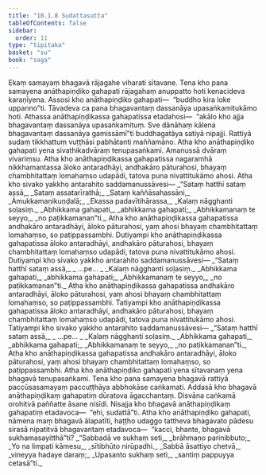 ```yaml
---
title: "10.1.8 Sudattasutta"
tableOfContents: false
sidebar:
  order: 11
type: "tipitaka"
basket: "su"
book: "saga"
---
```



<DynamicBreadcrumb />

<Division number="242" book="saga">

<Paragraph number="1492" book="saga">
Ekaṃ samayaṃ bhagavā rājagahe viharati sītavane. Tena kho pana samayena anāthapiṇḍiko gahapati rājagahaṃ anuppatto hoti kenacideva karaṇīyena. Assosi kho anāthapiṇḍiko gahapati—  “buddho kira loke uppanno”ti. Tāvadeva ca pana bhagavantaṃ dassanāya upasaṅkamitukāmo hoti. Athassa anāthapiṇḍikassa gahapatissa etadahosi—  “akālo kho ajja bhagavantaṃ dassanāya upasaṅkamituṃ. Sve dānāhaṃ kālena bhagavantaṃ dassanāya gamissāmī”ti buddhagatāya satiyā nipajji. Rattiyā sudaṃ tikkhattuṃ vuṭṭhāsi pabhātanti maññamāno. Atha kho anāthapiṇḍiko gahapati yena sivathikadvāraṃ tenupasaṅkami. Amanussā dvāraṃ vivariṃsu. Atha kho anāthapiṇḍikassa gahapatissa nagaramhā nikkhamantassa āloko antaradhāyi, andhakāro pāturahosi, bhayaṃ chambhitattaṃ lomahaṃso udapādi, tatova puna nivattitukāmo ahosi. Atha kho sivako yakkho antarahito saddamanussāvesi—
</Paragraph>

<Paragraph number="1493" type="verses" book="saga">
_“Sataṃ hatthī sataṃ assā,_  
_Sataṃ assatarīrathā;_  
_Sataṃ kaññāsahassāni,_  
_Āmukkamaṇikuṇḍalā;_  
_Ekassa padavītihārassa,_  
_Kalaṃ nāgghanti soḷasiṃ._  

</Paragraph>

<Paragraph number="1494" type="verses" book="saga">
_Abhikkama gahapati,_  
_abhikkama gahapati;_  
_Abhikkamanaṃ te seyyo,_  
_no paṭikkamanan”ti._  

</Paragraph>

<Paragraph number="1495" book="saga">
Atha kho anāthapiṇḍikassa gahapatissa andhakāro antaradhāyi, āloko pāturahosi, yaṃ ahosi bhayaṃ chambhitattaṃ lomahaṃso, so paṭippassambhi. Dutiyampi kho anāthapiṇḍikassa gahapatissa āloko antaradhāyi, andhakāro pāturahosi, bhayaṃ chambhitattaṃ lomahaṃso udapādi, tatova puna nivattitukāmo ahosi. Dutiyampi kho sivako yakkho antarahito saddamanussāvesi—
</Paragraph>

<Paragraph number="1496" type="verses" book="saga">
_“Sataṃ hatthī sataṃ assā,_  
_ …pe… _  
_Kalaṃ nāgghanti soḷasiṃ._  

</Paragraph>

<Paragraph number="1497" type="verses" book="saga">
_Abhikkama gahapati,_  
_abhikkama gahapati;_  
_Abhikkamanaṃ te seyyo,_  
_no paṭikkamanan”ti._  

</Paragraph>

<Paragraph number="1498" book="saga">
Atha kho anāthapiṇḍikassa gahapatissa andhakāro antaradhāyi, āloko pāturahosi, yaṃ ahosi bhayaṃ chambhitattaṃ lomahaṃso, so paṭippassambhi. Tatiyampi kho anāthapiṇḍikassa gahapatissa āloko antaradhāyi, andhakāro pāturahosi, bhayaṃ chambhitattaṃ lomahaṃso udapādi, tatova puna nivattitukāmo ahosi. Tatiyampi kho sivako yakkho antarahito saddamanussāvesi—
</Paragraph>

<Paragraph number="1499" type="verses" book="saga">
_“Sataṃ hatthī sataṃ assā,_  
_ …pe… _  
_Kalaṃ nāgghanti soḷasiṃ._  

</Paragraph>

<Paragraph number="1500" type="verses" book="saga">
_Abhikkama gahapati,_  
_abhikkama gahapati;_  
_Abhikkamanaṃ te seyyo,_  
_no paṭikkamanan”ti._  

</Paragraph>

<Paragraph number="1501" book="saga">
Atha kho anāthapiṇḍikassa gahapatissa andhakāro antaradhāyi, āloko pāturahosi, yaṃ ahosi bhayaṃ chambhitattaṃ lomahaṃso, so paṭippassambhi. Atha kho anāthapiṇḍiko gahapati yena sītavanaṃ yena bhagavā tenupasaṅkami.
</Paragraph>

<Paragraph number="1502" book="saga">
Tena kho pana samayena bhagavā rattiyā paccūsasamayaṃ paccuṭṭhāya abbhokāse caṅkamati. Addasā kho bhagavā anāthapiṇḍikaṃ gahapatiṃ dūratova āgacchantaṃ. Disvāna caṅkamā orohitvā paññatte āsane nisīdi. Nisajja kho bhagavā anāthapiṇḍikaṃ gahapatiṃ etadavoca—  “ehi, sudattā”ti. Atha kho anāthapiṇḍiko gahapati, nāmena maṃ bhagavā ālapatīti, haṭṭho udaggo tattheva bhagavato pādesu sirasā nipatitvā bhagavantaṃ etadavoca—  “kacci, bhante, bhagavā sukhamasayitthā”ti?
</Paragraph>

<Paragraph number="1503" type="verses" book="saga">
_“Sabbadā ve sukhaṃ seti,_  
_brāhmaṇo parinibbuto;_  
_Yo na limpati kāmesu,_  
_sītibhūto nirūpadhi._  

</Paragraph>

<Paragraph number="1504" type="verses" book="saga">
_Sabbā āsattiyo chetvā,_  
_vineyya hadaye daraṃ;_  
_Upasanto sukhaṃ seti,_  
_santiṃ pappuyya cetasā”ti._
</Paragraph>
</Division>